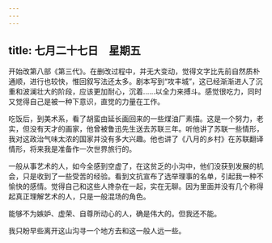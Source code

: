 ```yaml
---
---
---
```

title: 七月二十七日　星期五
---




开始改第八部《第三代》。在删改过程中，并无大变动，觉得文字比先前自然质朴通顺，进行也较快，惟回叙写法还太多。剧本写到“攻丰城”，这已经渐渐进人了沉重和波澜壮大的阶段，应该更加耐心，沉着……以全力来搏斗。感觉很吃力，同时又觉得自己是被一种下意识，直觉的力量在工作。

吃饭后，到美术系，看了胡蛮由延长画回来的一些煤油厂素描。这是一个努力，老实，但没有天才的画家，他曾被鲁迅先生送去苏联三年。听他讲了苏联一些情形，我对这政治气味太浓的国家并没有多大兴趣。他也讲了《八月的乡村》在苏联翻译情形，将来我是准备作一次世界旅行的。

一般从事艺术的人，如今全感到空虚了，在这贫乏的小沟中，他们没获到发展的机会，只是收到了一些受苦的经验。看到文抗宣布了选举理事的名单，引起我一种不愉快的感情。觉得自己和这些人搀杂在一起，实在无聊。因为里面并没有几个称得起真正理解艺术的人，只是一般混场的角色。

能够不为嫉妒、虚荣、自尊所动心的人，确是伟大的。但我还不能。

我只盼早些离开这山沟寻一个地方去和这一般人远一些。